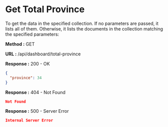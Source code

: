 
# Get Total Province

To get the data in the specified collection. If no parameters are passed, it lists all of them.
Otherwise, it lists the documents in the collection matching the specified parameters:

**Method :** <Badge variant="success">GET</Badge>

**URL :** <Badge variant="dark">/api/dashboard/total-province</Badge>

**Response :** <BadgeOutline variant="success">200 - OK</BadgeOutline>

```json
{
  "province": 34
}
```

**Response :** <BadgeOutline variant="warning">404 - Not Found</BadgeOutline>

```json
Not Found
```

**Response :** <BadgeOutline variant="danger">500 - Server Error</BadgeOutline>

```json
Internal Server Error
```
